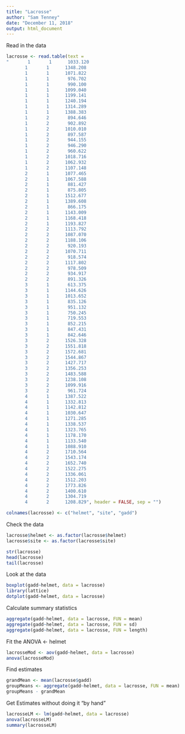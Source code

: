 ---
title: "Lacrosse"
author: "Sam Tenney"
date: "December 11, 2018"
output: html_document
---

Read in the data

```{r}
lacrosse <- read.table(text = 
"       1       1      1033.120
       1       1      1348.208
       1       1      1071.822
       1       1       976.702
       1       1       990.100
       1       1      1099.040
       1       1      1199.141
       1       1      1240.194
       1       1      1314.289
       1       1      1388.383
       1       2       894.646
       1       2       902.892
       1       2      1010.010
       1       2       897.587
       1       2       944.155
       1       2       946.290
       1       2       960.622
       1       2      1018.716
       1       2      1062.932
       1       2      1107.148
       2       1      1077.465
       2       1      1067.588
       2       1       881.427
       2       1       875.805
       2       1      1512.677
       2       1      1389.608
       2       1       866.175
       2       1      1143.009
       2       1      1168.418
       2       1      1193.827
       2       2      1113.792
       2       2      1087.070
       2       2      1188.106
       2       2       920.193
       2       2      1070.711
       2       2       918.574
       2       2      1117.802
       2       2       978.509
       2       2       934.917
       2       2       891.326
       3       1       613.375
       3       1      1144.626
       3       1      1013.652
       3       1       835.126
       3       1       951.132
       3       1       750.245
       3       1       719.553
       3       1       852.215
       3       1       847.431
       3       1       842.646
       3       2      1526.328
       3       2      1551.818
       3       2      1572.681
       3       2      1544.867
       3       2      1427.717
       3       2      1356.253
       3       2      1483.588
       3       2      1238.108
       3       2      1099.916
       3       2       961.724
       4       1      1387.522
       4       1      1332.813
       4       1      1142.812
       4       1      1030.647
       4       1      1271.285
       4       1      1338.537
       4       1      1323.765
       4       1      1178.170
       4       1      1133.540
       4       1      1088.910
       4       2      1710.564
       4       2      1543.174
       4       2      1652.740
       4       2      1522.275
       4       2      1336.061
       4       2      1512.203
       4       2      1773.826
       4       2      1400.610
       4       2      1304.719
       4       2      1208.829", header = FALSE, sep = "")

colnames(lacrosse) <- c("helmet", "site", "gadd")

```


Check the data

```{r}
lacrosse$helmet <- as.factor(lacrosse$helmet)
lacrosse$site <- as.factor(lacrosse$site)

str(lacrosse)
head(lacrosse)
tail(lacrosse)
```


Look at the data

```{r}
boxplot(gadd~helmet, data = lacrosse)
library(lattice)
dotplot(gadd~helmet, data = lacrosse)

```


Calculate summary statistics

```{r}
aggregate(gadd~helmet, data = lacrosse, FUN = mean)
aggregate(gadd~helmet, data = lacrosse, FUN = sd)
aggregate(gadd~helmet, data = lacrosse, FUN = length)
```


Fit the ANOVA <- helmet

```{r}
lacrosseMod <- aov(gadd~helmet, data = lacrosse)
anova(lacrosseMod)
```


Find estimates

```{r}
grandMean <- mean(lacrosse$gadd)
groupMeans <- aggregate(gadd~helmet, data = lacrosse, FUN = mean)
groupMeans - grandMean
```

Get Estimates without doing it "by hand"

```{r}
lacrosseLM <- lm(gadd~helmet, data = lacrosse)
anova(lacrosseLM)
summary(lacrosseLM)
```


